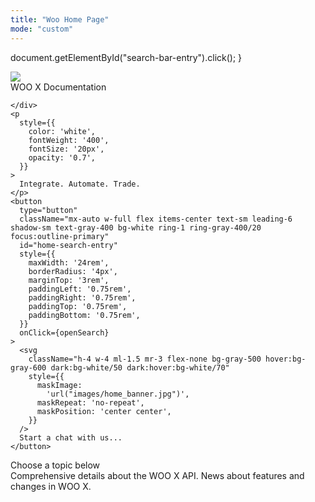 ```yaml
---
title: "Woo Home Page"
mode: "custom"
---
```


  document.getElementById("search-bar-entry").click();
}

<div
  className="relative w-full flex items-center justify-center"
  style={{ height: '24rem', backgroundColor: '#1F1F33', overflow: 'hidden' }}
>
  <div style={{ flex: 'none' }}>
    <img
      src="images/home_banner.png"
      style={{ height: '400px', width: '2000px', pointerEvents: 'none'  }}
    />
  </div>
  <div style={{ position: 'absolute', textAlign: 'center' }}>
    <div
      style={{
        color: 'white',
        fontWeight: '400',
        fontSize: '48px',
        margin: '0',
      }}
    >
      WOO X Documentation
      
    </div>
    <p
      style={{
        color: 'white',
        fontWeight: '400',
        fontSize: '20px',
        opacity: '0.7',
      }}
    >
      Integrate. Automate. Trade.
    </p>
    <button
      type="button"
      className="mx-auto w-full flex items-center text-sm leading-6 shadow-sm text-gray-400 bg-white ring-1 ring-gray-400/20 focus:outline-primary"
      id="home-search-entry"
      style={{
        maxWidth: '24rem',
        borderRadius: '4px',
        marginTop: '3rem',
        paddingLeft: '0.75rem',
        paddingRight: '0.75rem',
        paddingTop: '0.75rem',
        paddingBottom: '0.75rem',
      }}
      onClick={openSearch}
    >
      <svg
        className="h-4 w-4 ml-1.5 mr-3 flex-none bg-gray-500 hover:bg-gray-600 dark:bg-white/50 dark:hover:bg-white/70"
        style={{
          maskImage:
            'url("images/home_banner.jpg")',
          maskRepeat: 'no-repeat',
          maskPosition: 'center center',
        }}
      />
      Start a chat with us...
    </button>
  </div>
</div>
<div style={{marginTop: '6rem', marginBottom: '8rem', maxWidth: '70rem', marginLeft: 'auto',
    marginRight: 'auto', paddingLeft: '1.25rem',
    paddingRight: '1.25rem' }}>
<div
  style={{
    textAlign: 'center',
    fontSize: '24px',
    fontWeight: '600',
    color: '#121142',
    marginBottom: '3rem',
  }}
>
  <span className="text-primary">Choose a topic below</span>
</div>

<CardGroup cols={3}>
  
  <Card title="Reference" icon="code-simple" href="/api-reference">
    Comprehensive details about the WOO X API.
  </Card>
  <Card title="Releases" icon="party-horn" href="/changelog">
    News about features and changes in WOO X.
  </Card>
</CardGroup>

</div>
